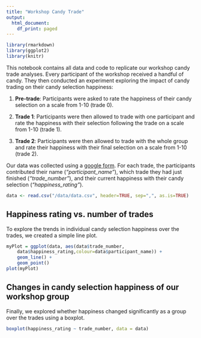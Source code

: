 ```yaml
---
title: "Workshop Candy Trade"
output:
  html_document:
    df_print: paged
---
```


```r
library(rmarkdown)
library(ggplot2)
library(knitr)
```

This notebook contains all data and code to replicate our workshop candy trade analyses. Every participant of the workshop received a handful of candy. They then conducted an experiment exploring the impact of candy trading on their candy selection happiness:

1. **Pre-trade**: Participants were asked to rate the happiness of their candy selection on a scale from 1-10 (trade 0). 

2. **Trade 1**: Participants were then allowed to trade with one participant and rate the happiness with their selection following the trade on a scale from 1-10 (trade 1). 

3. **Trade 2**: Participants were then allowed to trade with the whole group and rate their happiness with their final selection on a scale from 1-10 (trade 2).

Our data was collected using a [google form](https://goo.gl/forms/Mxi2fKrOYc9UCB9j1). For each trade, the participants contributed their name (*"participant_name"*), which trade they had just finished (*"trade_number"*), and their current happiness with their candy selection (*"happiness_rating"*). 

```r
data <- read.csv("/data/data.csv", header=TRUE, sep=",", as.is=TRUE)
```

## Happiness rating vs. number of trades

To explore the trends in individual candy selection happiness over the trades, we created a simple line plot.
```r
myPlot = ggplot(data, aes(data$trade_number, 
    data$happiness_rating,colour=data$participant_name)) + 
    geom_line() + 
    geom_point()
plot(myPlot)
```

## Changes in candy selection happiness of our workshop group

Finally, we explored whether happiness changed significantly as a group over the trades using a boxplot.

```r
boxplot(happiness_rating ~ trade_number, data = data)
```